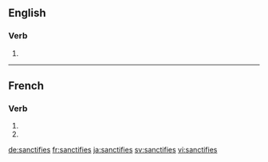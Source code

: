 {{also|sanctifiés}}
==English==

===Verb===
{{head|en|verb form}}

# {{en-third-person singular of|sanctify}}

----

==French==

===Verb===
{{fr-verb-form}}

# {{conjugation of|sanctifier||2|s|pres|ind|lang=fr}}
# {{conjugation of|sanctifier||2|s|pres|sub|lang=fr}}

[[de:sanctifies]]
[[fr:sanctifies]]
[[ja:sanctifies]]
[[sv:sanctifies]]
[[vi:sanctifies]]